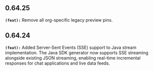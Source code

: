 ## 0.64.25
**`(feat):`** Remove all org-specific legacy preview pins.


## 0.64.24
**`(feat):`** Added Server-Sent Events (SSE) support to Java stream implementation. The Java SDK generator now 
supports SSE streaming alongside existing JSON streaming, enabling real-time incremental responses 
for chat applications and live data feeds.


